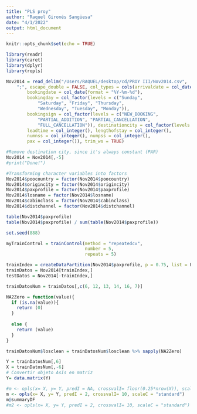 ```yaml
---
title: "PLS proy"
author: "Raquel Gironés Sangüesa"
date: "4/1/2022"
output: html_document
---
```


```r
knitr::opts_chunk$set(echo = TRUE)
```

```r
library(readr)
library(caret)
library(dplyr)
library(ropls)
```

```r
Nov2014 = read_delim("/Users/RAQUEL/desktop/cd/PROY III/Nov2014.csv", 
    ";", escape_double = FALSE, col_types = cols(arrivaldate = col_date(format = "%Y-%m-%d"), 
        bookingdate = col_date(format = "%Y-%m-%d"), 
        bookingday = col_factor(levels = c("Sunday", 
            "Saturday", "Friday", "Thursday", 
            "Wednesday", "Tuesday", "Monday")), 
        bookingsign = col_factor(levels = c("NEW_BOOKING", 
            "PARTIAL_ADDITION", "PARTIAL_CANCELLATION", 
            "FULL_CANCELLATION")), destinationcity = col_factor(levels = c("PAR")), 
        leadtime = col_integer(), lengthofstay = col_integer(), 
        numnss = col_integer(), numpss = col_integer(), 
        pax = col_integer()), trim_ws = TRUE)
```

```r
#Remove destination city, since it's always constant (PAR)
Nov2014 = Nov2014[,-5]
#print("Done!")
```

```r
#Transforming character variables into factors
Nov2014$poocountry = factor(Nov2014$poocountry)
Nov2014$origincity = factor(Nov2014$origincity)
Nov2014$paxprofile = factor(Nov2014$paxprofile)
Nov2014$losname = factor(Nov2014$losname)
Nov2014$cabinclass = factor(Nov2014$cabinclass)
Nov2014$distchannel = factor(Nov2014$distchannel)

table(Nov2014$paxprofile)
table(Nov2014$paxprofile) / sum(table(Nov2014$paxprofile))
```

```r
set.seed(888)

myTrainControl = trainControl(method = "repeatedcv",  
                              number = 5,  
                              repeats = 5)

trainIndex = createDataPartition(Nov2014$paxprofile, p = 0.75, list = F)
trainDatos = Nov2014[trainIndex,]
testDatos = Nov2014[-trainIndex,]

trainDatosNum = trainDatos[,c(6, 12, 13, 14, 16, 7)]

NA2Zero = function(value){
  if (is.na(value)){
    return (0)
  }
  
  else {
    return (value)
  }
}

trainDatosNum$losclean = trainDatosNum$losclean %>% sapply(NA2Zero)
```

```r
Y = trainDatosNum[,6]
X = trainDatosNum[,-6]
# Convertir objeto AsIs en matriz
Y= data.matrix(Y)
```


```r
#m <- opls(x= X, y= Y, predI = NA, crossvalI= floor(0.25*nrow(X)), scaleC = "standard")
m <- opls(x= X, y= Y, predI = 2, crossvalI= 10, scaleC = "standard")
m@summaryDF
#m2 <- opls(x= X, y= Y, predI = 2, crossvalI= 10, scaleC = "standard")
```




